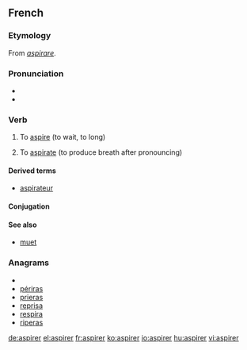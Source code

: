 ==French==

===Etymology===
From {{etyl|la|fr}} ''[[aspirare]]''.

===Pronunciation===
* {{IPA|/as.pi.ʁe/|lang=fr}}
* {{audio|Fr-aspirer.ogg|aspirer}}

===Verb===
{{infl|fr|verb|}}

# {{context|intransitive|followed by à}} To [[aspire]] (to wait, to long)
# {{transitive}} To [[aspirate]] (to produce breath after pronouncing)

====Derived terms====
* [[aspirateur]]

====Conjugation====
{{fr-conj-er|aspir}}

====See also====
* [[muet]]

===Anagrams===
* {{alphagram|aeiprrs}}
* [[périras#French|périras]]
* [[prieras#French|prieras]]
* [[reprisa#French|reprisa]]
* [[respira#French|respira]]
* [[riperas#French|riperas]]


[[de:aspirer]]
[[el:aspirer]]
[[fr:aspirer]]
[[ko:aspirer]]
[[io:aspirer]]
[[hu:aspirer]]
[[vi:aspirer]]